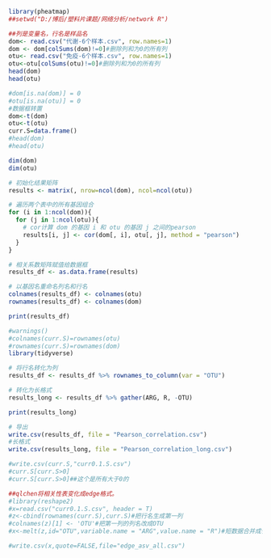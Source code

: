```r
library(pheatmap)
##setwd("D:/博后/塑料片课题/网络分析/network R")
```

```r
##列是变量名，行名是样品名
dom<- read.csv("代谢-6个样本.csv", row.names=1)
dom <- dom[colSums(dom)!=0]#删除列和为0的所有列
otu<- read.csv("免疫-6个样本.csv", row.names=1)
otu<-otu[colSums(otu)!=0]#删除列和为0的所有列
head(dom)
head(otu)
```

```r
#dom[is.na(dom)] = 0
#otu[is.na(otu)] = 0
#数据框转置
dom<-t(dom)
otu<-t(otu)
curr.S=data.frame()
#head(dom)
#head(otu)
```

```r
dim(dom)
dim(otu)
```

```r
# 初始化结果矩阵
results <- matrix(, nrow=ncol(dom), ncol=ncol(otu))

# 遍历两个表中的所有基因组合
for (i in 1:ncol(dom)){
  for (j in 1:ncol(otu)){
    # cor计算 dom 的基因 i 和 otu 的基因 j 之间的pearson
    results[i, j] <- cor(dom[, i], otu[, j], method = "pearson")
  }
}

# 相关系数矩阵赋值给数据框
results_df <- as.data.frame(results)

# 以基因名重命名列名和行名
colnames(results_df) <- colnames(otu)
rownames(results_df) <- colnames(dom)

print(results_df)
```


```r
#warnings()
#colnames(curr.S)=rownames(otu)  
#rownames(curr.S)=rownames(dom)
library(tidyverse)

# 将行名转化为列
results_df <- results_df %>% rownames_to_column(var = "OTU")

# 转化为长格式
results_long <- results_df %>% gather(ARG, R, -OTU)

print(results_long)
```

```r
# 导出
write.csv(results_df, file = "Pearson_correlation.csv")
#长格式
write.csv(results_long, file = "Pearson_correlation_long.csv")
```

```r
#write.csv(curr.S,"curr0.1.S.csv")
#curr.S[curr.S>0]
#curr.S[curr.S>0]##这个是所有大于0的

##qlchen将相关性表变化成edge格式。
#library(reshape2)
#x=read.csv("curr0.1.S.csv", header = T)
#z<-cbind(rownames(curr.S),curr.S)#把行名生成第一列
#colnames(z)[1] <- 'OTU'#把第一列的列名改成OTU
#x<-melt(z,id="OTU",variable.name = "ARG",value.name = "R")#短数据合并成长数拒，id是不变的那一列

#write.csv(x,quote=FALSE,file="edge_asv_all.csv")

```








